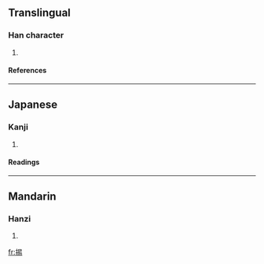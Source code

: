 ==Translingual==
===Han character===
{{Han char|rn=64|rad=手|as=08|sn=11|four=|canj=手日心竹 (QAPH)}}
# {{defn|Han|sort=手08}}
====References====
{{Han ref|kx=0439.050|dkj=12281|dj=0789.050|hdz=31897.030|uh=63A6|ud=25510}}

----
==Japanese==
===Kanji===
{{ja-kanji|grade=|rs=手08}}
# {{defn|Japanese}} 
====Readings====
{{ja-readings|on=[[よう]] (you)|kun=[[あげる]] (ageru)}}
----
==Mandarin==
===Hanzi===
{{cmn-hanzi|pin=[[tì]] (ti4)|wg=t'i<sup>4</sup>}}
# {{defn|Mandarin}}

[[fr:掦]]